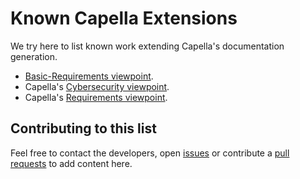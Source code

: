= Known Capella Extensions =

We try here to list known work extending Capella's documentation generation.

* [https://github.com/eclipse-capella/capella-basic-vp/tree/master/plugins/org.polarsys.capella.basic.requirement.docgen Basic-Requirements viewpoint].
* Capella's [https://github.com/eclipse-capella/capella-cybersecurity/tree/master/plugins/org.polarsys.capella.cybersecurity.docgen Cybersecurity viewpoint].
* Capella's [https://github.com/eclipse-capella/capella-requirements-vp/tree/master/plugins/org.polarsys.kitalpha.vp.requirements.docgen Requirements viewpoint].

== Contributing to this list ==

Feel free to contact the developers, open [https://github.com/eclipse-capella/capella-xhtml-docgen/issues issues] or contribute a [https://github.com/eclipse-capella/capella-xhtml-docgen/pulls pull requests] to add content here.
